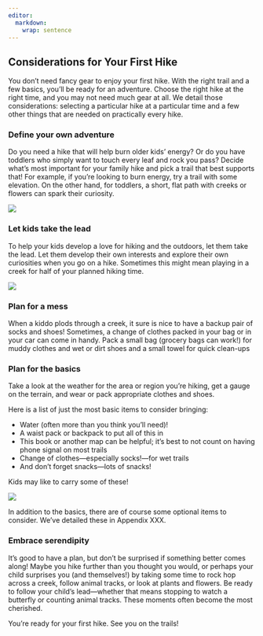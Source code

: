 ```yaml
---
editor: 
  markdown: 
    wrap: sentence
---
```


## Considerations for Your First Hike

You don’t need fancy gear to enjoy your first hike.
With the right trail and a few basics, you’ll be ready for an adventure.
Choose the right hike at the right time, and you may not need much gear at all.
We detail those considerations: selecting a particular hike at a particular time and a few other things that are needed on practically every hike.

### Define your own adventure

Do you need a hike that will help burn older kids' energy?
Or do you have toddlers who simply want to touch every leaf and rock you pass?
Decide what's most important for your family hike and pick a trail that best supports that!
For example, if you’re looking to burn energy, try a trail with some elevation.
On the other hand, for toddlers, a short, flat path with creeks or flowers can spark their curiosity.

![](img/ayla flowers.jpg)

### Let kids take the lead

To help your kids develop a love for hiking and the outdoors, let them take the lead.
Let them develop their own interests and explore their own curiosities when you go on a hike.
Sometimes this might mean playing in a creek for half of your planned hiking time.

![](img/kidslooking.jpg)

### Plan for a mess

When a kiddo plods through a creek, it sure is nice to have a backup pair of socks and shoes!
Sometimes, a change of clothes packed in your bag or in your car can come in handy.
Pack a small bag (grocery bags can work!) for muddy clothes and wet or dirt shoes and a small towel for quick clean-ups

### Plan for the basics

Take a look at the weather for the area or region you're hiking, get a gauge on the terrain, and wear or pack appropriate clothes and shoes.

Here is a list of just the most basic items to consider bringing:

-   Water (often more than you think you'll need)!
-   A waist pack or backpack to put all of this in
-   This book or another map can be helpful; it's best to not count on having phone signal on most trails
-   Change of clothes---especially socks!---for wet trails
-   And don’t forget snacks—lots of snacks!

Kids may like to carry some of these!

![](img/jo levi backpack.jpg)

In addition to the basics, there are of course some optional items to consider.
We've detailed these in Appendix XXX.

### Embrace serendipity

It's good to have a plan, but don't be surprised if something better comes along!
Maybe you hike further than you thought you would, or perhaps your child surprises you (and themselves!) by taking some time to rock hop across a creek, follow animal tracks, or look at plants and flowers. Be ready to follow your child’s lead—whether that means stopping to watch a butterfly or counting animal tracks.
These moments often become the most cherished.

You're ready for your first hike.
See you on the trails!

